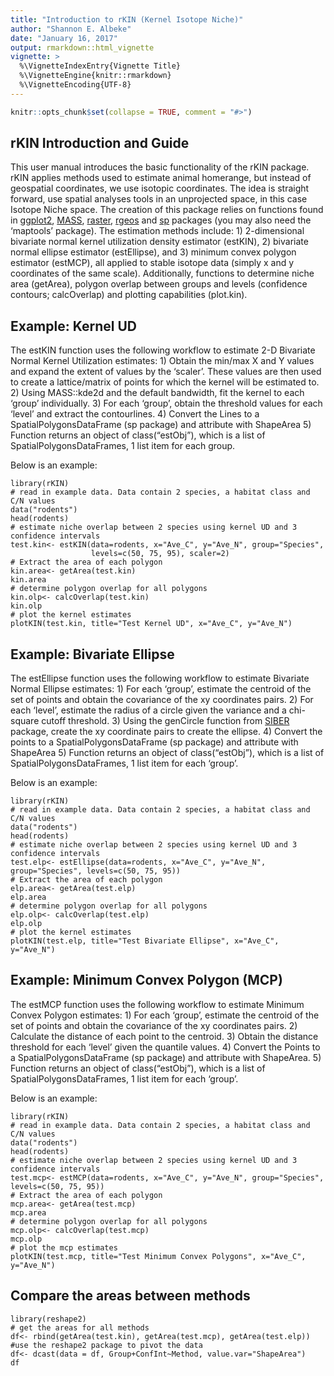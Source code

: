 ```yaml
---
title: "Introduction to rKIN (Kernel Isotope Niche)"
author: "Shannon E. Albeke"
date: "January 16, 2017"
output: rmarkdown::html_vignette
vignette: >
  %\VignetteIndexEntry{Vignette Title}
  %\VignetteEngine{knitr::rmarkdown}
  %\VignetteEncoding{UTF-8}
---
```


```r
knitr::opts_chunk$set(collapse = TRUE, comment = "#>")
```

## rKIN Introduction and Guide
This user manual introduces the basic functionality of the rKIN package. rKIN applies methods used to estimate animal homerange, but instead of geospatial coordinates, we use isotopic coordinates. The idea is straight forward, use spatial analyses tools in an unprojected space, in this case Isotope Niche space. The creation of this package relies on functions found in [ggplot2](https://CRAN.R-project.org/package=ggplot2), [MASS](https://cran.r-project.org/package=MASS), [raster](https://cran.r-project.org/package=raster), [rgeos](https://cran.r-project.org/package=rgeos) and [sp](https://cran.r-project.org/package=sp) packages (you may also need the 'maptools' package). The estimation methods
include: 1) 2-dimensional bivariate normal kernel utilization density estimator (estKIN), 2) bivariate normal ellipse estimator (estEllipse), and 3) minimum convex polygon estimator (estMCP), all applied to stable isotope data (simply x and y coordinates of the same scale). Additionally, functions to determine niche area (getArea), polygon overlap between groups and levels (confidence contours; calcOverlap) and plotting capabilities (plot.kin).

## Example: Kernel UD
The estKIN function uses the following workflow to estimate 2-D Bivariate Normal Kernel Utilization estimates:
1) Obtain the min/max X and Y values and expand the extent of values by the 'scaler'. These values are then used to create a lattice/matrix of points for which the kernel will be estimated to.
2) Using MASS::kde2d and the default bandwidth, fit the kernel to each 'group' individually.
3) For each 'group', obtain the threshold values for each 'level' and extract the contourlines. 
4) Convert the Lines to a SpatialPolygonsDataFrame (sp package) and attribute with ShapeArea
5) Function returns an object of class("estObj"), which is a list of SpatialPolygonsDataFrames, 1 list item for each group.

Below is an example:

```
library(rKIN)
# read in example data. Data contain 2 species, a habitat class and C/N values
data("rodents")
head(rodents)
# estimate niche overlap between 2 species using kernel UD and 3 confidence intervals
test.kin<- estKIN(data=rodents, x="Ave_C", y="Ave_N", group="Species", 
                  levels=c(50, 75, 95), scaler=2)
# Extract the area of each polygon
kin.area<- getArea(test.kin)
kin.area
# determine polygon overlap for all polygons
kin.olp<- calcOverlap(test.kin)
kin.olp
# plot the kernel estimates
plotKIN(test.kin, title="Test Kernel UD", x="Ave_C", y="Ave_N")
```

## Example: Bivariate Ellipse
The estEllipse function uses the following workflow to estimate Bivariate Normal Ellipse estimates:
1) For each 'group', estimate the centroid of the set of points and obtain the covariance of the xy coordinates pairs.
2) For each 'level', estimate the radius of a circle given the variance and a chi-square cutoff threshold.
3) Using the genCircle function from [SIBER](https://cran.r-project.org/package=SIBER) package, create the xy coordinate pairs to create the ellipse.
4) Convert the points to a SpatialPolygonsDataFrame (sp package) and attribute with ShapeArea
5) Function returns an object of class("estObj"), which is a list of SpatialPolygonsDataFrames, 1 list item for each 'group'.

Below is an example:

```
library(rKIN)
# read in example data. Data contain 2 species, a habitat class and C/N values
data("rodents")
head(rodents)
# estimate niche overlap between 2 species using kernel UD and 3 confidence intervals
test.elp<- estEllipse(data=rodents, x="Ave_C", y="Ave_N", group="Species", levels=c(50, 75, 95))
# Extract the area of each polygon
elp.area<- getArea(test.elp)
elp.area
# determine polygon overlap for all polygons
elp.olp<- calcOverlap(test.elp)
elp.olp
# plot the kernel estimates
plotKIN(test.elp, title="Test Bivariate Ellipse", x="Ave_C", y="Ave_N")
```

## Example: Minimum Convex Polygon (MCP)
The estMCP function uses the following workflow to estimate Minimum Convex Polygon estimates:
1) For each 'group', estimate the centroid of the set of points and obtain the covariance of the xy coordinates pairs.
2) Calculate the distance of each point to the centroid.
3) Obtain the distance threshold for each 'level' given the quantile values. 
4) Convert the Points to a SpatialPolygonsDataFrame (sp package) and attribute with ShapeArea.
5) Function returns an object of class("estObj"), which is a list of SpatialPolygonsDataFrames, 1 list item for each 'group'.

Below is an example:

```
library(rKIN)
# read in example data. Data contain 2 species, a habitat class and C/N values
data("rodents")
head(rodents)
# estimate niche overlap between 2 species using kernel UD and 3 confidence intervals
test.mcp<- estMCP(data=rodents, x="Ave_C", y="Ave_N", group="Species", levels=c(50, 75, 95))
# Extract the area of each polygon
mcp.area<- getArea(test.mcp)
mcp.area
# determine polygon overlap for all polygons
mcp.olp<- calcOverlap(test.mcp)
mcp.olp
# plot the mcp estimates
plotKIN(test.mcp, title="Test Minimum Convex Polygons", x="Ave_C", y="Ave_N")
```
## Compare the areas between methods
```
library(reshape2)
# get the areas for all methods
df<- rbind(getArea(test.kin), getArea(test.mcp), getArea(test.elp))
#use the reshape2 package to pivot the data
df<- dcast(data = df, Group+ConfInt~Method, value.var="ShapeArea")
df
```
